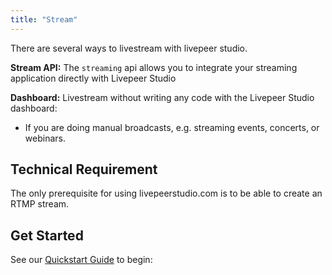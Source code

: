 ```yaml
---
title: "Stream"
---
```


There are several ways to livestream with livepeer studio. 

**Stream API:** The `streaming` api allows you to integrate your streaming application directly with Livepeer Studio

**Dashboard:** Livestream without writing any code with the Livepeer Studio dashboard:

- If you are doing manual broadcasts, e.g. streaming events, concerts, or
webinars.


## Technical Requirement

The only prerequisite for using livepeerstudio.com is to be able to create an RTMP stream.

## Get Started

See our [Quickstart Guide](/guides) to begin:

<!-- add the two step guide here-->